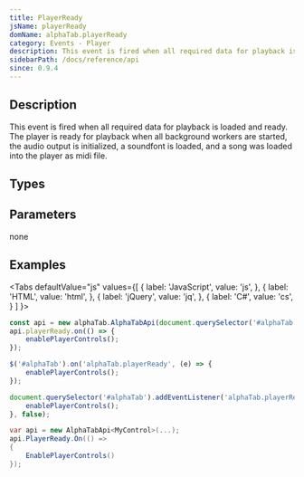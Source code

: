 ```yaml
---
title: PlayerReady
jsName: playerReady
domName: alphaTab.playerReady
category: Events - Player
description: This event is fired when all required data for playback is loaded and ready.
sidebarPath: /docs/reference/api
since: 0.9.4
---
```



## Description
This event is fired when all required data for playback is loaded and ready. The player is ready for playback when
all background workers are started, the audio output is initialized, a soundfont is loaded, and a song was loaded into the player as midi file.    

<EventDescription metadata={metadata} />

## Types

<TypeTable>
    <TypeRow type="net" name="Action" />    
    <TypeRow type="js" name="function()" />    
</TypeTable>

## Parameters
none

## Examples

<Tabs
  defaultValue="js"
  values={[
    { label: 'JavaScript', value: 'js', },
    { label: 'HTML', value: 'html', },
    { label: 'jQuery', value: 'jq', },
    { label: 'C#', value: 'cs', }
  ]
}>
<TabItem value="js">

```js
const api = new alphaTab.AlphaTabApi(document.querySelector('#alphaTab'));
api.playerReady.on(() => {
    enablePlayerControls();
});
```

</TabItem>
<TabItem value="jq">

```js
$('#alphaTab').on('alphaTab.playerReady', (e) => {
    enablePlayerControls();
});
```

</TabItem>
<TabItem value="html">

```js
document.querySelector('#alphaTab').addEventListener('alphaTab.playerReady', () => {
    enablePlayerControls();
}, false);
```

</TabItem>
<TabItem value="cs">

```cs
var api = new AlphaTabApi<MyControl>(...);
api.PlayerReady.On(() => 
{
    EnablePlayerControls()
});
```

</TabItem>
</Tabs>